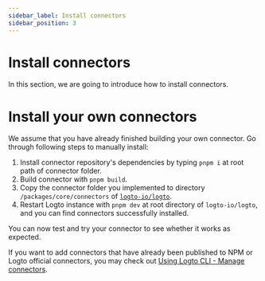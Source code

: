 ```yaml
---
sidebar_label: Install connectors
sidebar_position: 3
---
```


# Install connectors

In this section, we are going to introduce how to install connectors.

# Install your own connectors

We assume that you have already finished building your own connector. Go through following steps to manually install:

1. Install connector repository's dependencies by typing `pnpm i` at root path of connector folder.
2. Build connector with `pnpm build`.
3. Copy the connector folder you implemented to directory `/packages/core/connectors` of [`logto-io/logto`](https://github.com/logto-io/logto).
4. Restart Logto instance with `pnpm dev` at root directory of `logto-io/logto`, and you can find connectors successfully installed.

You can now test and try your connector to see whether it works as expected.

If you want to add connectors that have already been published to NPM or Logto official connectors, you may check out [Using Logto CLI - Manage connectors](../../tutorials/).
